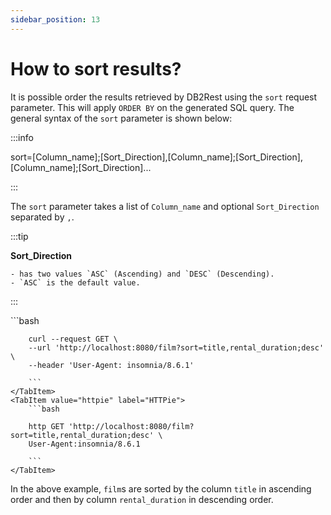 ```yaml
---
sidebar_position: 13
---
```


# How to sort results?


It is possible order the results retrieved by DB2Rest using the `sort` request parameter. This will apply `ORDER BY`
on the generated SQL query. The general syntax of the `sort` parameter is shown below:

:::info

sort=[Column_name];[Sort_Direction],[Column_name];[Sort_Direction],[Column_name];[Sort_Direction]...

:::

The `sort` parameter takes a list of `Column_name` and optional `Sort_Direction` separated by `,`.

:::tip

**Sort_Direction**

    - has two values `ASC` (Ascending) and `DESC` (Descending).
    - `ASC` is the default value.

:::



<Tabs>
    <TabItem value="cURL" label="cURL" default>
        ```bash

        curl --request GET \
        --url 'http://localhost:8080/film?sort=title,rental_duration;desc' \
        --header 'User-Agent: insomnia/8.6.1'

        ```
    </TabItem>
    <TabItem value="httpie" label="HTTPie">
        ```bash

        http GET 'http://localhost:8080/film?sort=title,rental_duration;desc' \
        User-Agent:insomnia/8.6.1

        ```
    </TabItem>

</Tabs>

In the above example, `film`s are sorted by the column `title` in ascending order and then by column `rental_duration`
in descending order.
